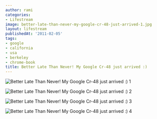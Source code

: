 ```yaml
---
author: rami
categories:
- Lifestream
image: better-late-than-never-my-google-cr-48-just-arrived-1.jpg
layout: lifestream
publishedAt: '2011-02-05'
tags:
- google
- california
- usa
- berkeley
- chrome-book
title: Better Late Than Never! My Google Cr-48 just arrived :)
---
```


![Better Late Than Never! My Google Cr-48 just arrived :) 1](/assets/images/content/lifestream/better-late-than-never-my-google-cr-48-just-arrived-1.jpg)

![Better Late Than Never! My Google Cr-48 just arrived :) 2](/assets/images/content/lifestream/better-late-than-never-my-google-cr-48-just-arrived-2.jpg)

![Better Late Than Never! My Google Cr-48 just arrived :) 3](/assets/images/content/lifestream/better-late-than-never-my-google-cr-48-just-arrived-3.jpg)

![Better Late Than Never! My Google Cr-48 just arrived :) 4](/assets/images/content/lifestream/better-late-than-never-my-google-cr-48-just-arrived-4.jpg)
